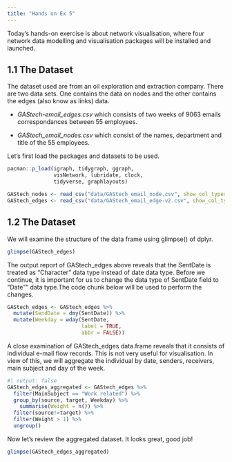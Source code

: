 ```yaml
---
title: "Hands on Ex 5"
---
```


Today's hands-on exercise is about network visualisation, where four network data modelling and visualisation packages will be installed and launched.

## **1.1 The Dataset**

The dataset used are from an oil exploration and extraction company. There are two data sets. One contains the data on nodes and the other contains the edges (also know as links) data.

-   *GAStech-email_edges.csv* which consists of two weeks of 9063 emails correspondances between 55 employees.

-   *GAStech_email_nodes.csv* which consist of the names, department and title of the 55 employees.

Let's first load the packages and datasets to be used.

```r
pacman::p_load(igraph, tidygraph, ggraph, 
               visNetwork, lubridate, clock,
               tidyverse, graphlayouts)
```

```r
GAStech_nodes <- read_csv("data/GAStech_email_node.csv", show_col_types = FALSE)
GAStech_edges <- read_csv("data/GAStech_email_edge-v2.csv", show_col_types = FALSE)
```

## **1.2 The Dataset**

We will examine the structure of the data frame using glimpse() of dplyr.

```r
glimpse(GAStech_edges)
```
The output report of GAStech_edges above reveals that the SentDate is treated as “Character” data type instead of date data type. Before we continue, it is important for us to change the data type of SentDate field to “Date”” data type.The code chunk below will be used to perform the changes.

```r
GAStech_edges <- GAStech_edges %>%
  mutate(SendDate = dmy(SentDate)) %>%
  mutate(Weekday = wday(SentDate,
                        label = TRUE,
                        abbr = FALSE))
```

A close examination of GAStech_edges data.frame reveals that it consists of individual e-mail flow records. This is not very useful for visualisation. In view of this, we will aggregate the individual by date, senders, receivers, main subject and day of the week.

```r
#| output: false
GAStech_edges_aggregated <- GAStech_edges %>%
  filter(MainSubject == "Work related") %>%
  group_by(source, target, Weekday) %>%
    summarise(Weight = n()) %>%
  filter(source!=target) %>%
  filter(Weight > 1) %>%
  ungroup()
```

Now let's review the aggregated dataset. It looks great, good job!

```r
glimpse(GAStech_edges_aggregated)
```